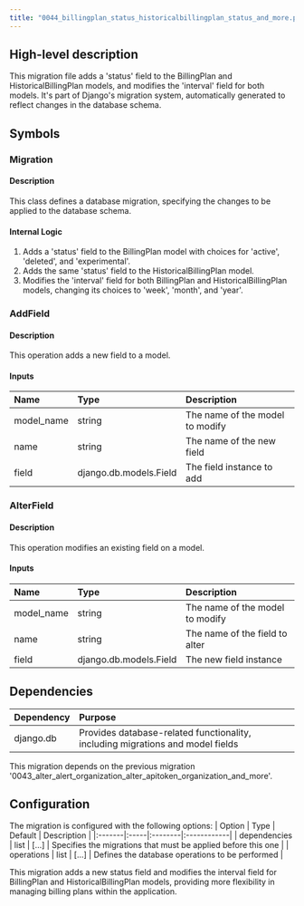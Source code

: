 ```yaml
---
title: "0044_billingplan_status_historicalbillingplan_status_and_more.py"
---
```


## High-level description
This migration file adds a 'status' field to the BillingPlan and HistoricalBillingPlan models, and modifies the 'interval' field for both models. It's part of Django's migration system, automatically generated to reflect changes in the database schema.

## Symbols

### Migration
#### Description
This class defines a database migration, specifying the changes to be applied to the database schema.

#### Internal Logic
1. Adds a 'status' field to the BillingPlan model with choices for 'active', 'deleted', and 'experimental'.
2. Adds the same 'status' field to the HistoricalBillingPlan model.
3. Modifies the 'interval' field for both BillingPlan and HistoricalBillingPlan models, changing its choices to 'week', 'month', and 'year'.

### AddField
#### Description
This operation adds a new field to a model.

#### Inputs
| Name | Type | Description |
|:-----|:-----|:------------|
| model_name | string | The name of the model to modify |
| name | string | The name of the new field |
| field | django.db.models.Field | The field instance to add |

### AlterField
#### Description
This operation modifies an existing field on a model.

#### Inputs
| Name | Type | Description |
|:-----|:-----|:------------|
| model_name | string | The name of the model to modify |
| name | string | The name of the field to alter |
| field | django.db.models.Field | The new field instance |

## Dependencies
| Dependency | Purpose |
|:-----------|:--------|
| django.db | Provides database-related functionality, including migrations and model fields |

This migration depends on the previous migration '0043_alter_alert_organization_alter_apitoken_organization_and_more'.

## Configuration
The migration is configured with the following options:
| Option | Type | Default | Description |
|:-------|:-----|:--------|:------------|
| dependencies | list | [...] | Specifies the migrations that must be applied before this one |
| operations | list | [...] | Defines the database operations to be performed |

This migration adds a new status field and modifies the interval field for BillingPlan and HistoricalBillingPlan models, providing more flexibility in managing billing plans within the application.